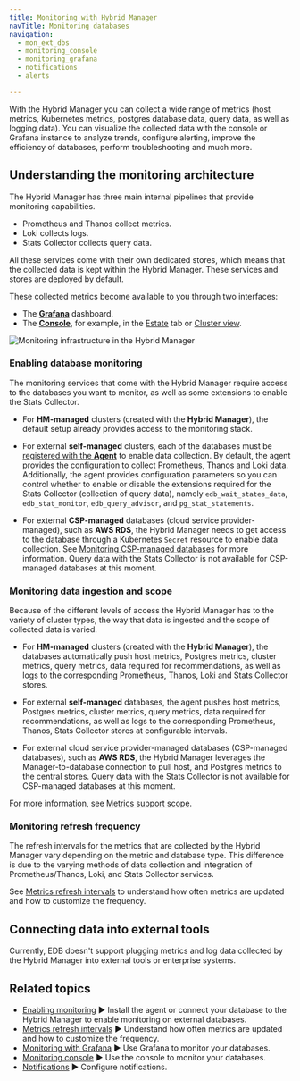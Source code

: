 ```yaml
---
title: Monitoring with Hybrid Manager
navTitle: Monitoring databases
navigation:
  - mon_ext_dbs
  - monitoring_console
  - monitoring_grafana
  - notifications
  - alerts

---
```


With the Hybrid Manager you can collect a wide range of metrics (host metrics, Kubernetes metrics, postgres database data, query data, as well as logging data). You can visualize the collected data with the console or Grafana instance to analyze trends, configure alerting, improve the efficiency of databases, perform troubleshooting and much more.

## Understanding the monitoring architecture

The Hybrid Manager has three main internal pipelines that provide monitoring capabilities.

-   Prometheus and Thanos collect metrics. 
-   Loki collects logs.
-   Stats Collector collects query data. 

All these services come with their own dedicated stores, which means that the collected data is kept within the Hybrid Manager. These services and stores are deployed by default. 

These collected metrics become available to you through two interfaces: 

-   The [**Grafana**](monitoring_grafana) dashboard.
-   The [**Console**](monitoring_console), for example, in the [Estate](../estate) tab or [Cluster view](../projects/project/clusters/cluster/cluster.mdx).

![Monitoring infrastructure in the Hybrid Manager](images/hm_monitoring_no_ext.svg)

### Enabling database monitoring

The monitoring services that come with the Hybrid Manager require access to the databases you want to monitor, as well as some extensions to enable the Stats Collector.

-   For **HM-managed** clusters (created with the **Hybrid Manager**), the default setup already provides access to the monitoring stack. 

-   For external **self-managed** clusters, each of the databases must be [registered with the **Agent**](mon_ext_dbs/mon_with_agent) to enable data collection. By default, the agent provides the configuration to collect Prometheus, Thanos and Loki data. Additionally, the agent provides configuration parameters so you can control whether to enable or disable the extensions required for the Stats Collector (collection of query data), namely `edb_wait_states_data`, `edb_stat_monitor`, `edb_query_advisor`, and `pg_stat_statements`.

-   For external **CSP-managed** databases (cloud service provider-managed), such as **AWS RDS**, the Hybrid Manager needs to get access to the database through a Kubernetes `Secret` resource to enable data collection. See [Monitoring CSP-managed databases](mon_ext_dbs/mon_ext_csp) for more information. Query data with the Stats Collector is not available for CSP-managed databases at this moment.

### Monitoring data ingestion and scope

Because of the different levels of access the Hybrid Manager has to the variety of cluster types, the way that data is ingested and the scope of collected data is varied.

-   For **HM-managed** clusters (created with the **Hybrid Manager**), the databases automatically push host metrics, Postgres metrics, cluster metrics, query metrics, data required for recommendations, as well as logs to the corresponding Prometheus, Thanos, Loki and Stats Collector stores.

-   For external **self-managed** databases, the agent pushes host metrics, Postgres metrics, cluster metrics, query metrics, data required for recommendations, as well as logs to the corresponding Prometheus, Thanos, Stats Collector stores at configurable intervals.

-   For external cloud service provider-managed databases (CSP-managed databases), such as **AWS RDS**, the Hybrid Manager leverages the Manager-to-database connection to pull host, and Postgres metrics to the central stores. Query data with the Stats Collector is not available for CSP-managed databases at this moment.

For more information, see [Metrics support scope](monitoring_console/support_scope.mdx).

### Monitoring refresh frequency

The refresh intervals for the metrics that are collected by the Hybrid Manager vary depending on the metric and database type. This difference is due to the varying methods of data collection and integration of Prometheus/Thanos, Loki, and Stats Collector services.

See [Metrics refresh intervals](monitoring_console/metrics_latency.mdx) to understand how often metrics are updated and how to customize the frequency.

## Connecting data into external tools

Currently, EDB doesn't support plugging metrics and log data collected by the Hybrid Manager into external tools or enterprise systems.

## Related topics

-   [Enabling monitoring](mon_ext_dbs) ► Install the agent or connect your database to the Hybrid Manager to enable monitoring on external databases.
-   [Metrics refresh intervals](monitoring_console/metrics_latency.mdx) ► Understand how often metrics are updated and how to customize the frequency.
-   [Monitoring with Grafana](monitoring_grafana) ► Use Grafana to monitor your databases.
-   [Monitoring console](monitoring_console) ► Use the console to monitor your databases.
-   [Notifications](notifications.mdx) ► Configure notifications. 
